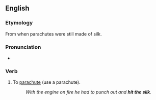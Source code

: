 ==English==

===Etymology===
From when parachutes were still made of silk.

===Pronunciation===
* {{audio|En-au-hit the silk.ogg|Audio (AU)|lang=en}}

===Verb===
{{en-verb|hits the silk|hitting the silk|hit the silk|hit the silk}}

# {{lb|en|slang}} To [[parachute]] (use a parachute).
#: ''With the engine on fire he had to punch out and '''hit the silk'''.''